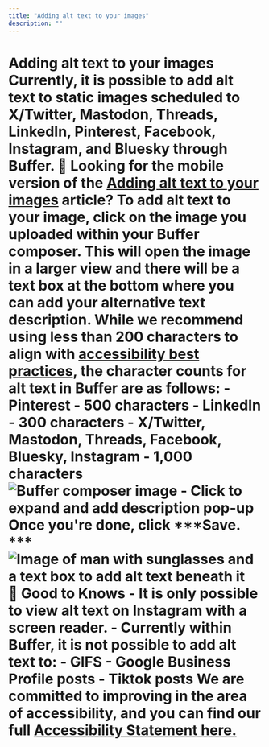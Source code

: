 ```yaml
---
title: "Adding alt text to your images"
description: ""
---
```


# Adding alt text to your images Currently, it is possible to add alt text to static images scheduled to X/Twitter, Mastodon, Threads, LinkedIn, Pinterest, Facebook, Instagram, and Bluesky through Buffer. 📝 Looking for the mobile version of the [Adding alt text to your images](https://buffer.helpscoutdocs.com/article/630-adding-alt-text-to-your-images-on-the-buffer-mobile-app) article? To add alt text to your image, click on the image you uploaded within your Buffer composer. This will open the image in a larger view and there will be a text box at the bottom where you can add your alternative text description. While we recommend using less than 200 characters to align with [accessibility best practices](https://www.accessibility.com/blog/what-are-best-practices-for-creating-alt-text), the character counts for alt text in Buffer are as follows: - Pinterest - 500 characters - LinkedIn - 300 characters - X/Twitter, Mastodon, Threads, Facebook, Bluesky, Instagram - 1,000 characters ![Buffer composer image - Click to expand and add description pop-up](//d33v4339jhl8k0.cloudfront.net/docs/assets/64cb6cf86d4a3e191f237e66/images/651499a98820396325b6fdd9/img-1662243-1695848872-1166508507.png) Once you're done, click ***Save. *** ![Image of man with sunglasses and a text box to add alt text beneath it](//d33v4339jhl8k0.cloudfront.net/docs/assets/64cb6cf86d4a3e191f237e66/images/651499a98820396325b6fdda/img-1662243-1695848872-1454554275.png) **📝 Good to Knows** - It is only possible to view alt text on Instagram with a screen reader. - Currently within Buffer, it is not possible to add alt text to: - GIFS - Google Business Profile posts - Tiktok posts We are committed to improving in the area of accessibility, and you can find our full [Accessibility Statement here.](https://buffer.com/accessibility)